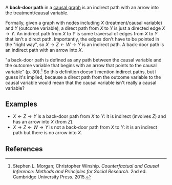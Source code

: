 A '''back-door path''' in a [[causal graph]] is an indirect path with an arrow into the treatment/causal variable.

Formally, given a graph with nodes including <math>X</math> (treatment/causal variable) and <math>Y</math> (outcome variable), a direct path from <math>X</math> to <math>Y</math> is just a directed edge <math>X \to Y</math>. An indirect path from <math>X</math> to <math>Y</math> is some traversal of edges from <math>X</math> to <math>Y</math> that isn't a direct path. Importantly, the edges don't have to be pointed in the "right way", so <math>X \to Z \leftarrow W \to Y</math> is an indirect path. A back-door path is an indirect path with an arrow into <math>X</math>.

"a back-door path is defined as any path between the causal variable and the outcome variable that begins with an arrow that points to the causal variable" (p. 30).<ref>Stephen L. Morgan; Christopher Winship. ''Counterfactual and Causal Inference: Methods and Principles for Social Research''. 2nd ed. Cambridge University Press. 2015.</ref> So this definition doesn't mention indirect paths, but I guess it's implied, because a direct path from the outcome variable to the causal variable would mean that the causal variable isn't really a causal variable?

==Examples==

* <math>X \leftarrow Z \to Y</math> is a back-door path from <math>X</math> to <math>Y</math>: it is indirect (involves <math>Z</math>) and has an arrow into <math>X</math> (from <math>Z</math>).
* <math>X \to Z \leftarrow W \to Y</math> is not a back-door path from <math>X</math> to <math>Y</math>: it is an indirect path but there is no arrow into <math>X</math>.

==References==

<references/>
